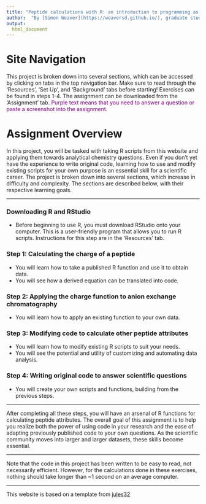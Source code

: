 ---
title: "Peptide calculations with R: an introduction to programming as a chemistry tool"
author:  "By [Simon Weaver](https://weaversd.github.io/), graduate student at the University of Notre Dame"
output:
  html_document
---

# Site Navigation
This project is broken down into several sections, which can be accessed by clicking on tabs in the top navigation bar. Make sure to read through the 'Resources', 'Set Up', and 'Background' tabs before starting! Exercises can be found in steps 1-4. The assignment can be downloaded from the 'Assignment' tab. <font color=purple>Purple text means that you need to answer a question or paste a screenshot into the assignment.</font>

# Assignment Overview
In this project, you will be tasked with taking R scripts from this website and applying them towards analytical chemistry questions. Even if you don't yet have the experience to write original code, learning how to use and modify existing scripts for your own purpose is an essential skill for a scientific career. The project is broken down into several sections, which increase in difficulty and complexity. The sections are described below, with their respective learning goals.

----

### Downloading R and RStudio  
 * Before beginning to use R, you must download RStudio onto your computer. This is a user-friendly program that allows you to run R scripts. Instructions for this step are in the 'Resources' tab.
 
### Step 1: Calculating the charge of a peptide
* You will learn how to take a published R function and use it to obtain data.
* You will see how a derived equation can be translated into code.

### Step 2: Applying the charge function to anion exchange chromatography
* You will learn how to apply an existing function to your own data.

### Step 3: Modifying code to calculate other peptide attributes
* You will learn how to modify existing R scripts to suit your needs.
* You will see the potential and utility of customizing and automating data analysis.

### Step 4: Writing original code to answer scientific questions
* You will create your own scripts and functions, building from the previous steps.

----

After completing all these steps, you will have an arsenal of R functions for calculating peptide attributes. The overall goal of this assignment is to help you realize both the power of using code in your research and the ease of adapting previously published code to your own questions. As the scientific community moves into larger and larger datasets, these skills become essential.

----

Note that the code in this project has been written to be easy to read, not necessarily efficient. However, for the calculations done in these exercises, nothing should take longer than ~1 second on an average computer.

----

This website is based on a template from [jules32](https://github.com/jules32)